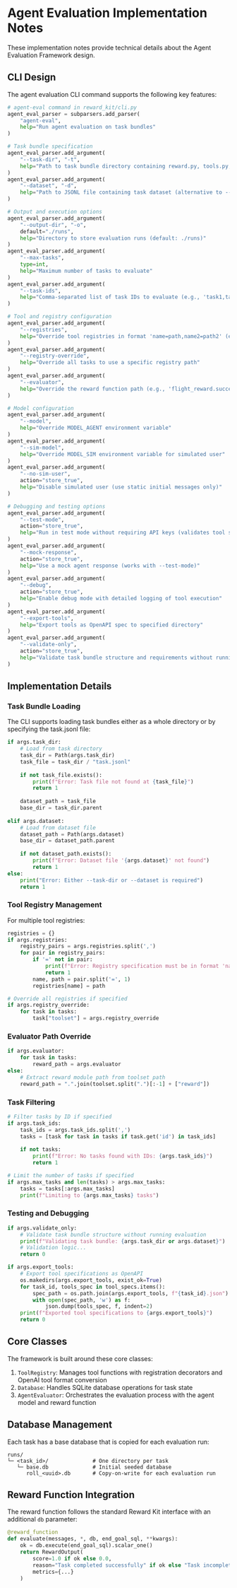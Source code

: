 # Agent Evaluation Implementation Notes

These implementation notes provide technical details about the Agent Evaluation Framework design.

## CLI Design

The agent evaluation CLI command supports the following key features:

```python
# agent-eval command in reward_kit/cli.py
agent_eval_parser = subparsers.add_parser(
    "agent-eval", 
    help="Run agent evaluation on task bundles"
)

# Task bundle specification
agent_eval_parser.add_argument(
    "--task-dir", "-t",
    help="Path to task bundle directory containing reward.py, tools.py, and task.jsonl"
)
agent_eval_parser.add_argument(
    "--dataset", "-d",
    help="Path to JSONL file containing task dataset (alternative to --task-dir)"
)

# Output and execution options
agent_eval_parser.add_argument(
    "--output-dir", "-o",
    default="./runs",
    help="Directory to store evaluation runs (default: ./runs)"
)
agent_eval_parser.add_argument(
    "--max-tasks",
    type=int,
    help="Maximum number of tasks to evaluate"
)
agent_eval_parser.add_argument(
    "--task-ids",
    help="Comma-separated list of task IDs to evaluate (e.g., 'task1,task2')"
)

# Tool and registry configuration
agent_eval_parser.add_argument(
    "--registries",
    help="Override tool registries in format 'name=path,name2=path2' (e.g., 'flight=flight_tools,hotel=hotel_tools')"
)
agent_eval_parser.add_argument(
    "--registry-override",
    help="Override all tasks to use a specific registry path"
)
agent_eval_parser.add_argument(
    "--evaluator",
    help="Override the reward function path (e.g., 'flight_reward.success_evaluator')"
)

# Model configuration
agent_eval_parser.add_argument(
    "--model",
    help="Override MODEL_AGENT environment variable"
)
agent_eval_parser.add_argument(
    "--sim-model",
    help="Override MODEL_SIM environment variable for simulated user"
)
agent_eval_parser.add_argument(
    "--no-sim-user",
    action="store_true",
    help="Disable simulated user (use static initial messages only)"
)

# Debugging and testing options
agent_eval_parser.add_argument(
    "--test-mode",
    action="store_true",
    help="Run in test mode without requiring API keys (validates tool setup only)"
)
agent_eval_parser.add_argument(
    "--mock-response",
    action="store_true",
    help="Use a mock agent response (works with --test-mode)"
)
agent_eval_parser.add_argument(
    "--debug",
    action="store_true",
    help="Enable debug mode with detailed logging of tool execution"
)
agent_eval_parser.add_argument(
    "--export-tools",
    help="Export tools as OpenAPI spec to specified directory"
)
agent_eval_parser.add_argument(
    "--validate-only",
    action="store_true",
    help="Validate task bundle structure and requirements without running evaluation"
)
```

## Implementation Details

### Task Bundle Loading

The CLI supports loading task bundles either as a whole directory or by specifying the task.jsonl file:

```python
if args.task_dir:
    # Load from task directory
    task_dir = Path(args.task_dir)
    task_file = task_dir / "task.jsonl"
    
    if not task_file.exists():
        print(f"Error: Task file not found at {task_file}")
        return 1
        
    dataset_path = task_file
    base_dir = task_dir.parent
    
elif args.dataset:
    # Load from dataset file
    dataset_path = Path(args.dataset)
    base_dir = dataset_path.parent
    
    if not dataset_path.exists():
        print(f"Error: Dataset file '{args.dataset}' not found")
        return 1
else:
    print("Error: Either --task-dir or --dataset is required")
    return 1
```

### Tool Registry Management

For multiple tool registries:

```python
registries = {}
if args.registries:
    registry_pairs = args.registries.split(',')
    for pair in registry_pairs:
        if '=' not in pair:
            print(f"Error: Registry specification must be in format 'name=path', got '{pair}'")
            return 1
        name, path = pair.split('=', 1)
        registries[name] = path

# Override all registries if specified
if args.registry_override:
    for task in tasks:
        task["toolset"] = args.registry_override
```

### Evaluator Path Override

```python
if args.evaluator:
    for task in tasks:
        reward_path = args.evaluator
else:
    # Extract reward module path from toolset path
    reward_path = ".".join(toolset.split(".")[:-1] + ["reward"])
```

### Task Filtering

```python
# Filter tasks by ID if specified
if args.task_ids:
    task_ids = args.task_ids.split(',')
    tasks = [task for task in tasks if task.get('id') in task_ids]
    
    if not tasks:
        print(f"Error: No tasks found with IDs: {args.task_ids}")
        return 1

# Limit the number of tasks if specified
if args.max_tasks and len(tasks) > args.max_tasks:
    tasks = tasks[:args.max_tasks]
    print(f"Limiting to {args.max_tasks} tasks")
```

### Testing and Debugging

```python
if args.validate_only:
    # Validate task bundle structure without running evaluation
    print(f"Validating task bundle: {args.task_dir or args.dataset}")
    # Validation logic...
    return 0

if args.export_tools:
    # Export tool specifications as OpenAPI
    os.makedirs(args.export_tools, exist_ok=True)
    for task_id, tools_spec in tool_specs.items():
        spec_path = os.path.join(args.export_tools, f"{task_id}.json")
        with open(spec_path, 'w') as f:
            json.dump(tools_spec, f, indent=2)
    print(f"Exported tool specifications to {args.export_tools}")
    return 0
```

## Core Classes

The framework is built around these core classes:

1. `ToolRegistry`: Manages tool functions with registration decorators and OpenAI tool format conversion
2. `Database`: Handles SQLite database operations for task state
3. `AgentEvaluator`: Orchestrates the evaluation process with the agent model and reward function

## Database Management

Each task has a base database that is copied for each evaluation run:

```
runs/
└─ <task_id>/              # One directory per task
   └─ base.db              # Initial seeded database
      roll_<uuid>.db       # Copy-on-write for each evaluation run
```

## Reward Function Integration

The reward function follows the standard Reward Kit interface with an additional `db` parameter:

```python
@reward_function
def evaluate(messages, *, db, end_goal_sql, **kwargs):
    ok = db.execute(end_goal_sql).scalar_one()
    return RewardOutput(
        score=1.0 if ok else 0.0,
        reason="Task completed successfully" if ok else "Task incomplete",
        metrics={...}
    )
```
